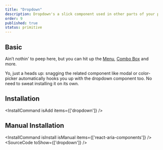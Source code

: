 ```yaml
---
title: "Dropdown"
description: Dropdown's a slick component used in other parts of your project that need dropdown, like menu, select, combo box, and more.
order: 9
published: true
status: primitive
---
```


## Basic
Ain’t nothin' to peep here, but you can hit up the [Menu](/docs/components/collections/menu), [Combo Box](/docs/components/pickers/combo-box) and more.

<Note>
  Yo, just a heads up: snagging the related component like modal or color-picker automatically hooks you up with the dropdown component too. No need to sweat installing it on its own.
</Note>

## Installation
<InstallCommand isAdd items={['dropdown']} />

## Manual Installation
<InstallCommand isInstall isManual items={['react-aria-components']} />
<SourceCode toShow={['dropdown']} />
